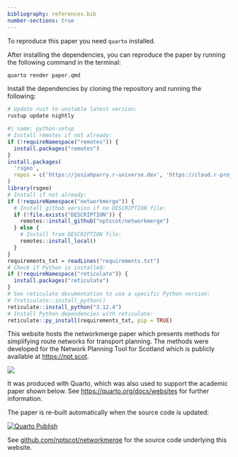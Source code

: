 ```yaml
---
bibliography: references.bib
number-sections: true
---
```



To reproduce this paper you need `quarto` installed.

After installing the dependencies, you can reproduce the paper by running the following command in the terminal:

```bash
quarto render paper.qmd
```

Install the dependencies by cloning the repository and running the following:

```bash
# Update rust to unstable latest version:
rustup update nightly
```

```r
#| name: python-setup
# Install remotes if not already:
if (!requireNamespace("remotes")) {
  install.packages("remotes")
}
install.packages(
  'rsgeo', 
  repos = c('https://josiahparry.r-universe.dev', 'https://cloud.r-project.org')
)
library(rsgeo)
# Install if not already:
if (!requireNamespace("networkmerge")) {
  # Install github version if no DESCRIPTION file:
  if (!file.exists("DESCRIPTION")) {
    remotes::install_github("nptscot/networkmerge")
  } else {
    # Install from DESCRIPTION file:
    remotes::install_local()
  }
}
requirements_txt = readLines("requirements.txt")
# Check if Python is installed:
if (!requireNamespace("reticulate")) {
  install.packages("reticulate")
}
# See reticulate documentation to use a specific Python version:
# ?reticulate::install_python()
reticulate::install_python("3.12.4")
# Install Python dependencies with reticulate:
reticulate::py_install(requirements_txt, pip = TRUE)
```

This website hosts the networkmerge paper which presents methods for simplifying route networks for transport planning.
The methods were developed for the Network Planning Tool for Scotland which is publicly available at <https://npt.scot>.

[![](images/paste-2.png)](paper.html)

It was produced with Quarto, which was also used to support the academic paper shown below.
See <https://quarto.org/docs/websites> for further information.

The paper is re-built automatically when the source code is updated:

[![Quarto Publish](https://github.com/nptscot/networkmerge/actions/workflows/publish.yml/badge.svg)](https://github.com/nptscot/networkmerge/actions/workflows/publish.yml)

See [github.com/nptscot/networkmerge](https://github.com/nptscot) for the source code underlying this website.